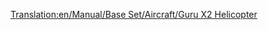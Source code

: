 [[Translation:en/Manual/Base Set/Aircraft/Guru X2 Helicopter]]

{{fr/Manual/Base Set/Aircraft/Hélicoptère|Nom=Hélicoptère Guru X2
|Image=[[File:en/Manual/Base Set/Aircraft/GuruX2Helicopter.png|Hélicoptère Guru X2]]
|Coût=34 863 (69 726)
|Vitesse=512 km/h (320 MPH)
|Entretien=2 165 (4 330)
|Conception=1997
|Vie=20
|Capacité=55 passagers & 20 sacs de courrier
|Description=Cet hélicoptère est le dernier des deux hélicoptères, et est fictif, mais apparemment construit par Lockheed.
|Réalité=Fictif
}}